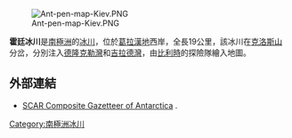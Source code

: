 [[Image:Ant-pen-map-Kiev.PNG|thumb]]

{{coord|65|8|S|63|52|W|source:GNIS|display=title}}

'''霍廷冰川'''是[[南極洲|南極洲]]的[[冰川|冰川]]，位於[[葛拉漢地|葛拉漢地]]西岸，全長19公里，該冰川在[[克洛斯山|克洛斯山]]分岔，分別注入[[德隆克勒灣|德隆克勒灣]]和[[吉拉德灣|吉拉德灣]]，由[[比利時|比利時]]的探險隊繪入地圖。

==外部連結==
* [http://data.aad.gov.au/aadc/gaz/scar/ SCAR Composite Gazetteer of Antarctica] {{WebCite|url=https://www.webcitation.org/5ug2CfC7m?url=http://data.aad.gov.au/aadc/gaz/scar/ |date=20101202140255 |dateformat=iso }}.

{{DEFAULTSORT:Hotine Glacier}}
[[Category:南極洲冰川|Category:南極洲冰川]]


{{GrahamCoast-geo-stub}}